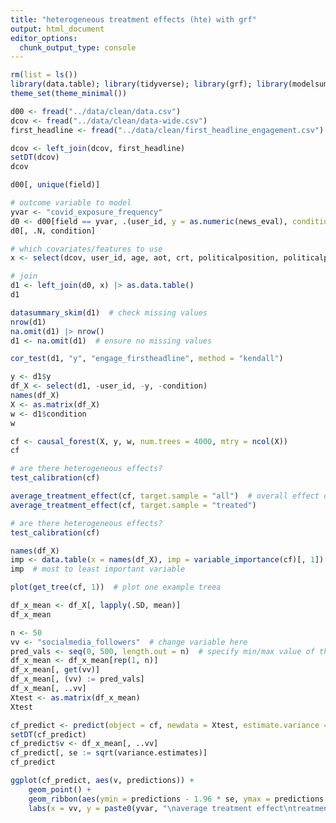```yaml
---
title: "heterogeneous treatment effects (hte) with grf"
output: html_document
editor_options: 
  chunk_output_type: console
---
```


```r
rm(list = ls())
library(data.table); library(tidyverse); library(grf); library(modelsummary); library(correlation)
theme_set(theme_minimal())
```

```r
d00 <- fread("../data/clean/data.csv")
dcov <- fread("../data/clean/data-wide.csv")
first_headline <- fread("../data/clean/first_headline_engagement.csv")
```

```r
dcov <- left_join(dcov, first_headline)
setDT(dcov)
dcov
```


```r
d00[, unique(field)]

# outcome variable to model
yvar <- "covid_exposure_frequency"
d0 <- d00[field == yvar, .(user_id, y = as.numeric(news_eval), condition = condition + 0.5)]  # code 0/1 (control/treatment)
d0[, .N, condition]

# which covariates/features to use
x <- select(dcov, user_id, age, aot, crt, politicalposition, politicalpref, ses_educationlevel:socialissuespref, -ses_income, engage_firstheadline)

# join
d1 <- left_join(d0, x) |> as.data.table()
d1

datasummary_skim(d1)  # check missing values
nrow(d1)
na.omit(d1) |> nrow()
d1 <- na.omit(d1)  # ensure no missing values

cor_test(d1, "y", "engage_firstheadline", method = "kendall")
```

```r
y <- d1$y
df_X <- select(d1, -user_id, -y, -condition)
names(df_X)
X <- as.matrix(df_X)
w <- d1$condition
w  
```

```r
cf <- causal_forest(X, y, w, num.trees = 4000, mtry = ncol(X))
cf

# are there heterogeneous effects?
test_calibration(cf)

average_treatment_effect(cf, target.sample = "all")  # overall effect of treatment on outcome
average_treatment_effect(cf, target.sample = "treated")

# are there heterogeneous effects?
test_calibration(cf)
```

```r
names(df_X)
imp <- data.table(x = names(df_X), imp = variable_importance(cf)[, 1])[order(-imp)]
imp  # most to least important variable
```

```r
plot(get_tree(cf, 1))  # plot one example treea
```

```r
df_x_mean <- df_X[, lapply(.SD, mean)]
df_x_mean

n <- 50
vv <- "socialmedia_followers"  # change variable here
pred_vals <- seq(0, 500, length.out = n)  # specify min/max value of the variable above
df_x_mean <- df_x_mean[rep(1, n)]
df_x_mean[, get(vv)]
df_x_mean[, (vv) := pred_vals]
df_x_mean[, ..vv]
Xtest <- as.matrix(df_x_mean)
Xtest

cf_predict <- predict(object = cf, newdata = Xtest, estimate.variance = TRUE)
setDT(cf_predict)
cf_predict$v <- df_x_mean[, ..vv]
cf_predict[, se := sqrt(variance.estimates)]
cf_predict

ggplot(cf_predict, aes(v, predictions)) +
    geom_point() +
    geom_ribbon(aes(ymin = predictions - 1.96 * se, ymax = predictions + 1.96 * se), alpha = 0.1) +
    labs(x = vv, y = paste0(yvar, "\naverage treatment effect\ntreatment minus control"))
```

